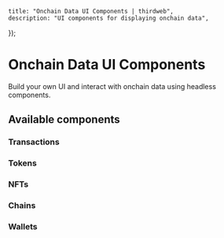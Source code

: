 
	title: "Onchain Data UI Components | thirdweb",
	description: "UI components for displaying onchain data",
});

# Onchain Data UI Components

Build your own UI and interact with onchain data using headless components.

## Available components

### Transactions

<Stack>

<ArticleIconCard
	title="TransactionButton"
	icon={ReactIcon}
	href="/references/typescript/v5/TransactionButton"
	description="Component to trigger any arbitrary transaction"
/>

<ArticleIconCard
	title="ClaimButton"
	icon={ReactIcon}
	href="/references/typescript/v5/ClaimButton"
	description="Component to claim NFTs or ERC20 tokens"
/>

<ArticleIconCard
	title="CreateDirectListingButton"
	icon={ReactIcon}
	href="/references/typescript/v5/CreateDirectListingButton"
	description="Component to create a direct listing"
/>

<ArticleIconCard
	title="BuyDirectListingButton"
	icon={ReactIcon}
	href="/references/typescript/v5/BuyDirectListingButton"
	description="Component to buy an NFT from a direct listing"
/>

</Stack>

### Tokens

<Stack>

<ArticleIconCard
	title="TokenProvider"
	icon={ReactIcon}
	href="/references/typescript/v5/TokenProvider"
	description="Component to provide the token context to your app"
/>

<ArticleIconCard
	title="TokenIcon"
	icon={ReactIcon}
	href="/references/typescript/v5/TokenIcon"
	description="Component to display the icon of a token"
/>

<ArticleIconCard
	title="TokenName"
	icon={ReactIcon}
	href="/references/typescript/v5/TokenName"
	description="Component to display the name of a token"
/>

<ArticleIconCard
	title="TokenSymbol"
	icon={ReactIcon}
	href="/references/typescript/v5/TokenSymbol"
	description="Component to display the symbol of a token"
/>

</Stack>

### NFTs

<Stack>

<ArticleIconCard
	title="NFTProvider"
	icon={ReactIcon}
	href="/references/typescript/v5/NFTProvider"
	description="Component to provide the NFT context to your app"
/>

<ArticleIconCard
	title="NFTMedia"
	icon={ReactIcon}
	href="/references/typescript/v5/NFTMedia"
	description="Component to display the media of an NFT"
/>

<ArticleIconCard
	title="NFTName"
	icon={ReactIcon}
	href="/references/typescript/v5/NFTName"
	description="Component to display the name of an NFT"
/>

<ArticleIconCard
	title="NFTDescription"
	icon={ReactIcon}
	href="/references/typescript/v5/NFTDescription"
	description="Component to display the description of an NFT"
/>

### Chains

<ArticleIconCard
	title="ChainProvider"
	icon={ReactIcon}
	href="/references/typescript/v5/ChainProvider"
	description="Component to provide the Chain context to your app"
/>

<ArticleIconCard
	title="ChainIcon"
	icon={ReactIcon}
	href="/references/typescript/v5/ChainIcon"
	description="Component to display the icon of a chain"
/>

<ArticleIconCard
	title="ChainName"
	icon={ReactIcon}
	href="/references/typescript/v5/ChainName"
	description="Component to display the name of a chain"
/>

### Wallets

<ArticleIconCard
	title="WalletProvider"
	icon={ReactIcon}
	href="/references/typescript/v5/WalletProvider"
	description="Component to provide the Wallet context to your app"
/>

<ArticleIconCard
	title="WalletIcon"
	icon={ReactIcon}
	href="/references/typescript/v5/WalletIcon"
	description="Component to display the icon of a wallet"
/>

<ArticleIconCard
	title="WalletName"
	icon={ReactIcon}
	href="/references/typescript/v5/WalletName"
	description="Component to display the name of a wallet"
/>

</Stack>
